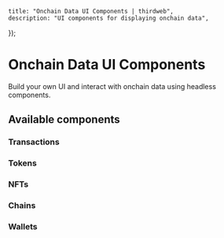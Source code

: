 
	title: "Onchain Data UI Components | thirdweb",
	description: "UI components for displaying onchain data",
});

# Onchain Data UI Components

Build your own UI and interact with onchain data using headless components.

## Available components

### Transactions

<Stack>

<ArticleIconCard
	title="TransactionButton"
	icon={ReactIcon}
	href="/references/typescript/v5/TransactionButton"
	description="Component to trigger any arbitrary transaction"
/>

<ArticleIconCard
	title="ClaimButton"
	icon={ReactIcon}
	href="/references/typescript/v5/ClaimButton"
	description="Component to claim NFTs or ERC20 tokens"
/>

<ArticleIconCard
	title="CreateDirectListingButton"
	icon={ReactIcon}
	href="/references/typescript/v5/CreateDirectListingButton"
	description="Component to create a direct listing"
/>

<ArticleIconCard
	title="BuyDirectListingButton"
	icon={ReactIcon}
	href="/references/typescript/v5/BuyDirectListingButton"
	description="Component to buy an NFT from a direct listing"
/>

</Stack>

### Tokens

<Stack>

<ArticleIconCard
	title="TokenProvider"
	icon={ReactIcon}
	href="/references/typescript/v5/TokenProvider"
	description="Component to provide the token context to your app"
/>

<ArticleIconCard
	title="TokenIcon"
	icon={ReactIcon}
	href="/references/typescript/v5/TokenIcon"
	description="Component to display the icon of a token"
/>

<ArticleIconCard
	title="TokenName"
	icon={ReactIcon}
	href="/references/typescript/v5/TokenName"
	description="Component to display the name of a token"
/>

<ArticleIconCard
	title="TokenSymbol"
	icon={ReactIcon}
	href="/references/typescript/v5/TokenSymbol"
	description="Component to display the symbol of a token"
/>

</Stack>

### NFTs

<Stack>

<ArticleIconCard
	title="NFTProvider"
	icon={ReactIcon}
	href="/references/typescript/v5/NFTProvider"
	description="Component to provide the NFT context to your app"
/>

<ArticleIconCard
	title="NFTMedia"
	icon={ReactIcon}
	href="/references/typescript/v5/NFTMedia"
	description="Component to display the media of an NFT"
/>

<ArticleIconCard
	title="NFTName"
	icon={ReactIcon}
	href="/references/typescript/v5/NFTName"
	description="Component to display the name of an NFT"
/>

<ArticleIconCard
	title="NFTDescription"
	icon={ReactIcon}
	href="/references/typescript/v5/NFTDescription"
	description="Component to display the description of an NFT"
/>

### Chains

<ArticleIconCard
	title="ChainProvider"
	icon={ReactIcon}
	href="/references/typescript/v5/ChainProvider"
	description="Component to provide the Chain context to your app"
/>

<ArticleIconCard
	title="ChainIcon"
	icon={ReactIcon}
	href="/references/typescript/v5/ChainIcon"
	description="Component to display the icon of a chain"
/>

<ArticleIconCard
	title="ChainName"
	icon={ReactIcon}
	href="/references/typescript/v5/ChainName"
	description="Component to display the name of a chain"
/>

### Wallets

<ArticleIconCard
	title="WalletProvider"
	icon={ReactIcon}
	href="/references/typescript/v5/WalletProvider"
	description="Component to provide the Wallet context to your app"
/>

<ArticleIconCard
	title="WalletIcon"
	icon={ReactIcon}
	href="/references/typescript/v5/WalletIcon"
	description="Component to display the icon of a wallet"
/>

<ArticleIconCard
	title="WalletName"
	icon={ReactIcon}
	href="/references/typescript/v5/WalletName"
	description="Component to display the name of a wallet"
/>

</Stack>
